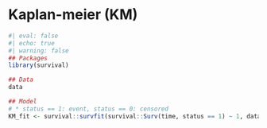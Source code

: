 # Kaplan-meier (KM) {#KaplanMeier}

``` r
#| eval: false
#| echo: true
#| warning: false
## Packages
library(survival)

## Data
data

## Model
# * status == 1: event, status == 0: censored
KM_fit <- survival::survfit(survival::Surv(time, status == 1) ~ 1, data)
```


